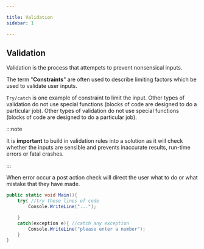 ```yaml
---

title: Validation
sidebar: 1

---
```


## Validation

Validation is the process that attempets to prevent nonsensical inputs.

The term "**Constraints**" are often used to describe limiting factors which be used to validate user inputs.

```Try/catch``` is one example of constraint to limit the input. Other types of validation do not use special functions (blocks of code are designed to do a particular job).
Other types of validation do not use special functions (blocks of code are designed to do a particular job).

:::note 

It is **important** to build in validation rules into a solution as it will check whether the inputs are
sensible and prevents inaccurate results, run-time errors or fatal crashes.

:::

When error occur a post action check will direct the user what to do or what mistake that
they have made.

```cs
public static void Main(){
    try{ //try these lines of code
        Console.WriteLine("...");

    }
    catch(exception e){ //catch any exception
        Console.WriteLine("please enter a number");
    }
}
```